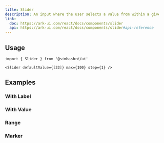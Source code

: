 ```yaml
---
title: Slider
description: An input where the user selects a value from within a given range.
link:
  doc: https://ark-ui.com/react/docs/components/slider
  api: https://ark-ui.com/react/docs/components/slider#api-reference
---
```


<ComponentPreview name='slider/slider' />

## Usage

```tsx
import { Slider } from '@simbashrd/ui'
```

```tsx
<Slider defaultValue={[33]} max={100} step={1} />
```

## Examples

### With Label

<ComponentPreview name='slider/with-label' />

### With Value

<ComponentPreview name='slider/with-value' />

### Range

<ComponentPreview name='slider/range' />

### Marker

<ComponentPreview name='slider/marker' />

